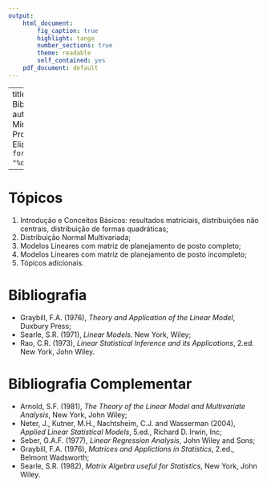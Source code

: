 ```yaml
---
output:
    html_document:
        fig_caption: true
        highlight: tango
        number_sections: true
        theme: readable
        self_contained: yes   
    pdf_document: default
--- 
```

---
title: "Programa e Bibliografia"   
author: "Curso Ministrado pela Profa. Dra. Silvia Elian"  
date: '`r format(Sys.time(), "%d %b, %Y")`'
  
---
   
<style>
pre code.bash {
  background: lightyellow;
}
</style> 

[//]: #         includes:
[//]: #             in_header: mystyles.sty  
[//]: #  theme ("default", "cerulean", "journal", "flatly", "readable", "spacelab", "united", or "cosmo")   
[//]: #  unset SSH_ASKPASS
[//]: #  git config --global credential.helper 'cache --timeout=3600'
[//]: #  git push -u origin master


# Tópicos

1. Introdução e Conceitos Básicos: resultados matriciais, distribuições não centrais, distribuição de formas quadráticas;   
2. Distribuição Normal Multivariada;   
3. Modelos Lineares com matriz de planejamento de posto completo;   
3. Modelos Lineares com matriz de planejamento de posto incompleto;   
5. Tópicos adicionais.   

# Bibliografia   

- Graybill, F.A. (1976), *Theory and Application of the Linear Model*, Duxbury Press;   
- Searle, S.R. (1971), *Linear Models*. New York, Wiley;   
- Rao, C.R. (1973), *Linear Statistical Inference and its Applications*, 2.ed. New York, John Wiley.   

# Bibliografia Complementar   
- Arnold, S.F. (1981), *The Theory of the Linear Model and Multivariate Analysis*, New York, John Wiley;  
- Neter, J., Kutner, M.H., Nachtsheim, C.J. and Wasserman (2004), *Applied Linear Statistical Models*, 5.ed., Richard D. Irwin, Inc;   
- Seber, G.A.F. (1977), *Linear Regression Analysis*, John Wiley and Sons;  
- Graybill, F.A. (1976), *Matrices and Applictions in Statistics*, 2.ed., Belmont Wadsworth;    
- Searle, S.R. (1982), *Matrix Algebra useful for Statistics*, New York, John Wiley.   